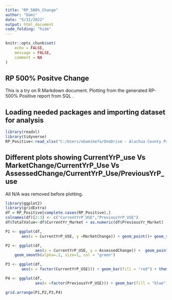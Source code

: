 ---
title: "RP_500%_Change"
author: "Dami"
date: "5/31/2022"
output: html_document
code_folding: "hide"
---

```{r setup, include=FALSE}
knitr::opts_chunk$set(
	echo = FALSE,
	message = FALSE,
	comment = NA
)
```

## RP 500% Positve Change
This is a try on R Markdown document. Plotting from the generated RP-500% Positive report from SQL .

## Loading needed packages and importing dataset for analysis
```{r echo=FALSE}
library(readxl)
library(tidyverse)
RP_Positive<-read_xlsx("C:/Users/obamikefa/OneDrive - Alachua County Property Appraiser/Excel/RP - 500% Positive Change.xlsx")
```

## Different plots showing CurrentYrP_use Vs MarketChange/CurrentYrP_Use Vs AssessedChange/CurrentYrP_Use/PreviousYrP_use

All N/A was removed before plotting.

```{r ggplot2, echo=FALSE}
library(ggplot2)
library(gridExtra)
df = RP_Positive[complete.cases(RP_Positive),]
colnames(df)[2:3] <- c("CurrentYrP_USE","PreviousYrP_USE")
df$TotalValue<-df$CurrentYr_Market + as.numeric(df$PreviousYr_Market)

P1 <- ggplot(df, 
       aes(x = CurrentYrP_USE, y =MarketChange)) + geom_point()+ geom_smooth(method = lm, col = "coral")

P2 <- ggplot(df, 
             aes(x = CurrentYrP_USE, y = AssessedChange)) +  geom_point(alpha=.3) +
    geom_smooth(alpha=.2, size=1, col = "green") 

P3 <- ggplot(df, 
       aes(x = factor(CurrentYrP_USE))) + geom_bar(fill = "red") + theme_classic()

P4 <- ggplot(df,
             aes(x =factor(PreviousYrP_USE))) + geom_bar(fill = "blue") + theme_classic()

grid.arrange(P1,P2,P3,P4)

```
